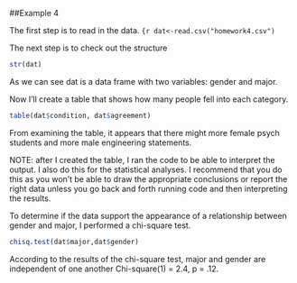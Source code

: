 ##Example 4

<!--
Set the working directory.
No Rchunk is needed to accomplish this.
-->

<!--
Read in the example4.csv data. For each of the following steps you
should preface your R commands with some plain English explanation.
-->

The first step is to read in the data.
```{r
dat<-read.csv("homework4.csv")
```
<!--
Check the structure of the data.
-->

The next step is to check out the structure

```r
str(dat)
```

As we can see dat is a data frame with two variables: gender and major.

<!--
Create a table that shows how many people fell into each category.
-->

Now I'll create a table that shows how many people fell into each
category.

```r
table(dat$condition, dat$agreement)
```

From examining the table, it appears that there might more female
psych students and more male engineering statements.

NOTE: after I created the table, I ran the code to be able to
interpret the output. I also do this for the statistical analyses.
I recommend that you do this as you won't be able to draw the
appropriate conclusions or report the right data unless you go
back and forth running code and then interpreting the results.

<!--
Perform a chi-square test to determine whether or not gender and
major are independent or related. Also, interpret the results of
your test and provide a a statistical statement that supports your
interpretation. As there's no way to insert the chi-square symbol,
you can just use chi-square instead (see below).
-->

To determine if the data support the appearance of a relationship
between gender and major, I performed a chi-square test.

```r
chisq.test(dat$major,dat$gender)
```

According to the results of the chi-square test, major and gender
are independent of one another Chi-square(1) = 2.4, p = .12.
